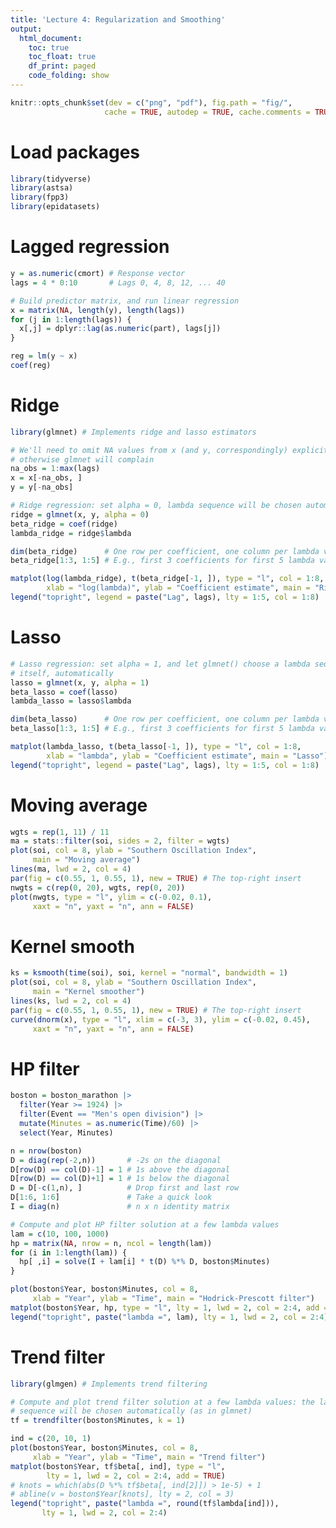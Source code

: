 ```yaml
---
title: 'Lecture 4: Regularization and Smoothing'
output:
  html_document:
    toc: true
    toc_float: true
    df_print: paged
    code_folding: show
---
```


```r
knitr::opts_chunk$set(dev = c("png", "pdf"), fig.path = "fig/",
                     cache = TRUE, autodep = TRUE, cache.comments = TRUE)
```

# Load packages

```r
library(tidyverse)
library(astsa)
library(fpp3)
library(epidatasets)
```

# Lagged regression

```r
y = as.numeric(cmort) # Response vector
lags = 4 * 0:10       # Lags 0, 4, 8, 12, ... 40

# Build predictor matrix, and run linear regression
x = matrix(NA, length(y), length(lags))  
for (j in 1:length(lags)) {
  x[,j] = dplyr::lag(as.numeric(part), lags[j])
}

reg = lm(y ~ x)
coef(reg)
```

# Ridge 

```r
library(glmnet) # Implements ridge and lasso estimators

# We'll need to omit NA values from x (and y, correspondingly) explicitly, as
# otherwise glmnet will complain
na_obs = 1:max(lags)
x = x[-na_obs, ]
y = y[-na_obs]

# Ridge regression: set alpha = 0, lambda sequence will be chosen automatically
ridge = glmnet(x, y, alpha = 0)
beta_ridge = coef(ridge)
lambda_ridge = ridge$lambda

dim(beta_ridge)      # One row per coefficient, one column per lambda value
beta_ridge[1:3, 1:5] # E.g., first 3 coefficients for first 5 lambda values

matplot(log(lambda_ridge), t(beta_ridge[-1, ]), type = "l", col = 1:8, 
        xlab = "log(lambda)", ylab = "Coefficient estimate", main = "Ridge")
legend("topright", legend = paste("Lag", lags), lty = 1:5, col = 1:8)
```

# Lasso

```r
# Lasso regression: set alpha = 1, and let glmnet() choose a lambda sequence 
# itself, automatically
lasso = glmnet(x, y, alpha = 1)
beta_lasso = coef(lasso)
lambda_lasso = lasso$lambda

dim(beta_lasso)      # One row per coefficient, one column per lambda value
beta_lasso[1:3, 1:5] # E.g., first 3 coefficients for first 5 lambda values

matplot(lambda_lasso, t(beta_lasso[-1, ]), type = "l", col = 1:8, 
        xlab = "lambda", ylab = "Coefficient estimate", main = "Lasso")
legend("topright", legend = paste("Lag", lags), lty = 1:5, col = 1:8)
```

# Moving average

```r
wgts = rep(1, 11) / 11
ma = stats::filter(soi, sides = 2, filter = wgts)
plot(soi, col = 8, ylab = "Southern Oscillation Index", 
     main = "Moving average")
lines(ma, lwd = 2, col = 4)
par(fig = c(0.55, 1, 0.55, 1), new = TRUE) # The top-right insert
nwgts = c(rep(0, 20), wgts, rep(0, 20))
plot(nwgts, type = "l", ylim = c(-0.02, 0.1), 
     xaxt = "n", yaxt = "n", ann = FALSE)
```

# Kernel smooth

```r
ks = ksmooth(time(soi), soi, kernel = "normal", bandwidth = 1)
plot(soi, col = 8, ylab = "Southern Oscillation Index", 
     main = "Kernel smoother")
lines(ks, lwd = 2, col = 4)
par(fig = c(0.55, 1, 0.55, 1), new = TRUE) # The top-right insert
curve(dnorm(x), type = "l", xlim = c(-3, 3), ylim = c(-0.02, 0.45),  
     xaxt = "n", yaxt = "n", ann = FALSE)
```

# HP filter

```r
boston = boston_marathon |>
  filter(Year >= 1924) |>
  filter(Event == "Men's open division") |>
  mutate(Minutes = as.numeric(Time)/60) |>
  select(Year, Minutes)

n = nrow(boston)
D = diag(rep(-2,n))       # -2s on the diagonal
D[row(D) == col(D)-1] = 1 # 1s above the diagonal
D[row(D) == col(D)+1] = 1 # 1s below the diagonal
D = D[-c(1,n), ]          # Drop first and last row
D[1:6, 1:6]               # Take a quick look
I = diag(n)               # n x n identity matrix

# Compute and plot HP filter solution at a few lambda values
lam = c(10, 100, 1000)
hp = matrix(NA, nrow = n, ncol = length(lam))
for (i in 1:length(lam)) {
  hp[ ,i] = solve(I + lam[i] * t(D) %*% D, boston$Minutes)
}

plot(boston$Year, boston$Minutes, col = 8, 
     xlab = "Year", ylab = "Time", main = "Hodrick-Prescott filter")
matplot(boston$Year, hp, type = "l", lty = 1, lwd = 2, col = 2:4, add = TRUE)
legend("topright", paste("lambda =", lam), lty = 1, lwd = 2, col = 2:4)
```

# Trend filter

```r
library(glmgen) # Implements trend filtering

# Compute and plot trend filter solution at a few lambda values: the lambda
# sequence will be chosen automatically (as in glmnet)
tf = trendfilter(boston$Minutes, k = 1)

ind = c(20, 10, 1)
plot(boston$Year, boston$Minutes, col = 8, 
     xlab = "Year", ylab = "Time", main = "Trend filter")
matplot(boston$Year, tf$beta[, ind], type = "l", 
        lty = 1, lwd = 2, col = 2:4, add = TRUE)
# knots = which(abs(D %*% tf$beta[, ind[2]]) > 1e-5) + 1
# abline(v = boston$Year[knots], lty = 2, col = 3)
legend("topright", paste("lambda =", round(tf$lambda[ind])), 
       lty = 1, lwd = 2, col = 2:4)
```
